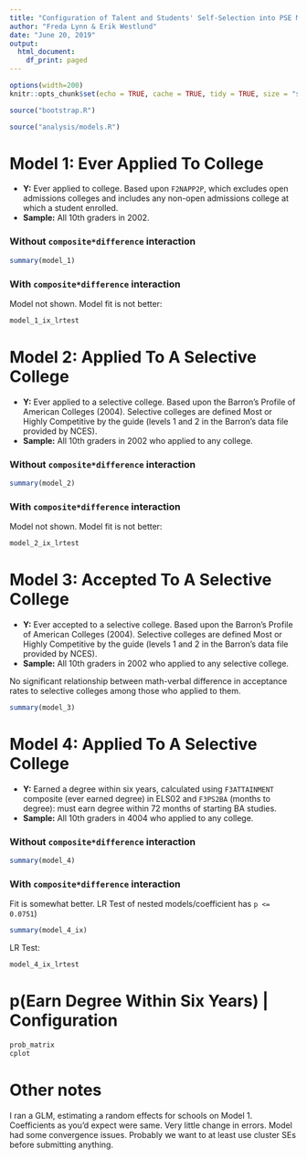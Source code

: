```yaml
---
title: "Configuration of Talent and Students' Self-Selection into PSE Market"
author: "Freda Lynn & Erik Westlund"
date: "June 20, 2019"
output:
  html_document:
    df_print: paged
---
```



<style type="text/css">
.main-container {
  max-width: 1800px;
  margin-left: auto;
  margin-right: auto;
}
</style>

```r
options(width=200)
knitr::opts_chunk$set(echo = TRUE, cache = TRUE, tidy = TRUE, size = "small")
```

```r
source("bootstrap.R")
```

```r
source("analysis/models.R")
```

# Model 1: Ever Applied To College

  * __Y:__ Ever applied to college. Based upon `F2NAPP2P`, which excludes open admissions colleges and includes any non-open admissions college at which a student enrolled.
  * __Sample:__ All 10th graders in 2002.

### Without `composite*difference` interaction
```r
summary(model_1)
```

### With `composite*difference` interaction

Model not shown. Model fit is not better:

```r
model_1_ix_lrtest
```

# Model 2: Applied To A Selective College

  * __Y:__ Ever applied to a selective college. Based upon the Barron's Profile of American Colleges (2004). Selective colleges are defined Most or Highly Competitive by the guide (levels 1 and 2 in the Barron's data file provided by NCES).
  * __Sample:__ All 10th graders in 2002 who applied to any college.

### Without `composite*difference` interaction
```r
summary(model_2)
```

### With `composite*difference` interaction

Model not shown. Model fit is not better:

```r
model_2_ix_lrtest
```

# Model 3: Accepted To A Selective College

  * __Y:__ Ever accepted to a selective college. Based upon the Barron's Profile of American Colleges (2004). Selective colleges are defined Most or Highly Competitive by the guide (levels 1 and 2 in the Barron's data file provided by NCES).
  * __Sample:__ All 10th graders in 2002 who applied to any selective college.

No significant relationship between math-verbal difference in acceptance rates to selective colleges among those who applied to them.


```r
summary(model_3)
```

# Model 4: Applied To A Selective College

  * __Y:__ Earned a degree within six years, calculated using `F3ATTAINMENT` composite (ever earned degree) in ELS02 and `F3PS2BA` (months to degree): must earn degree within 72 months of starting BA studies.
  * __Sample:__ All 10th graders in 4004 who applied to any college.

### Without `composite*difference` interaction
```r
summary(model_4)
```

### With `composite*difference` interaction

Fit is somewhat better. LR Test of nested models/coefficient has `p <= 0.0751`)

```r
summary(model_4_ix)
```

LR Test:

```r
model_4_ix_lrtest
```

# p(Earn Degree Within Six Years) | Configuration

```r
prob_matrix
cplot
```


# Other notes

I ran a GLM, estimating a random effects for schools on Model 1. Coefficients as you'd expect were same. Very little change in errors. Model had some convergence issues. Probably we want to at least use cluster SEs before submitting anything. 
